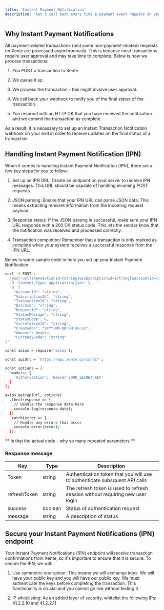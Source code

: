 ```yaml
---
title: 'Instant Payment Notification'
description: 'Get a call back every time a payment event happens on your account'
---
```


## Why Instant Payment Notifications 

All payment-related transactions (and some non-payment-related) requests on Xente are processed asynchronously. This is because most transactions require user approval and may take time to complete. Below is how we process transactions:

1. You POST a transaction to Xente.

2. We queue it up.

3. We process the transaction - this might involve user approval.

4. We call back your webhook to notify you of the final status of the transaction.

5. You respond with an HTTP OK that you have received the notification and we commit the transaction as complete.

As a result, it is necessary to set up an Instant Transaction Notification webhook on your end in order to receive updates on the final status of a transaction

## Handling Instant Payment Notification (IPN)

When it comes to handling Instant Payment Notification (IPN), there are a few key steps for you to follow:

1. Set up an IPN URL: Create an endpoint on your server to receive IPN messages. This URL should be capable of handling incoming POST requests.

2. JSON parsing: Ensure that your IPN URL can parse JSON data. This means extracting relevant information from the incoming request payload.

3. Response status: If the JSON parsing is successful, make sure your IPN URL responds with a 200 OK status code. This lets the sender know that the notification was received and processed correctly.

4. Transaction completion: Remember that a transaction is only marked as complete when your system receives a successful response from the IPN URL.

Below is some sample code to help you set up your Instant Payment Notification

<CodeGroup>

```bash cURL
curl -X POST \
  'your-url?transactionId={string}&subscriptionId={string}&accountId={string}&requestId={string}&Amount={double}' \
  -H 'Content-Type: application/json' \
  -d '{
    "AccountId": "string",
    "SubscriptionId": "string",
    "TransactionId": "string",
    "BatchId": "string",
    "RequestId": "string",
    "StatusMessage": "string",
    "StatusCode": 0,
    "CorrelationId": "string",
    "CreatedOn": "YYYY-MM-DD HH:mm:ss",
    "Amount": double,
    "CurrencyCode": "string"
}'
```

```bash Node
const axios = require('axios');

const apiUrl = 'https://api.xente.co/cards?';

const options = {
  headers: {
    'Authorization': 'Bearer YOUR_SECRET_KEY'
  }
};

axios.get(apiUrl, options)
  .then(response => {
    // Handle the response data here
    console.log(response.data);
  })
  .catch(error => {
    // Handle any errors that occur
    console.error(error);
  });
```

</CodeGroup>

** Is that the actual code - why so many repeated parameters ** 

### Response message 

| Key          | Type      | Description
| --------     | -------   |-------------
| Token        | string    | Authentication token that you will use to authenticate subsquent API calls
| refreshToken | string    | The refresh token is used to refresh session without requiring new user login
| success      | boolean   | Status of authentication request
| message      | string    | A description of status 

## Secure your Instant Payment Notifications (IPN) endpoint

Your Instant Payment Notifications (IPN) endpoint will receive transaction confirmations from Xente, so it's important to ensure that it is secure. To secure the IPN, we will:

1. Use symmetric encryption: This means we will exchange keys. We will have your public key and you will have our public key. We must authenticate the keys before completing the transaction. This functionality is crucial and you cannot go live without testing it.

2. IP whitelisting: As an added layer of security, whitelist the following IPs: 41.2.2.10 and 41.2.2.11